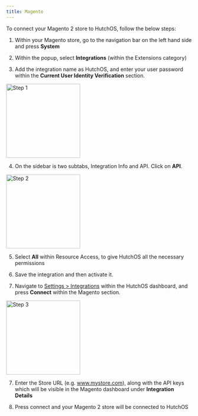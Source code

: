 ```yaml
---
title: Magento
---
```


To connect your Magento 2 store to HutchOS, follow the below steps:

1. Within your Magento store, go to the navigation bar on the left hand side and press **System**

2. Within the popup, select **Integrations** (within the Extensions category)

3. Add the integration name as HutchOS, and enter your user password within the **Current User Identity Verification** section.

<img height="200" src="/images/magento-1.png" alt="Step 1" />

4. On the sidebar is two subtabs, Integration Info and API. Click on **API**.

<img height="200" src="/images/magento-2.png" alt="Step 2" />

5. Select **All** within Resource Access, to give HutchOS all the necessary permissions

6. Save the integration and then activate it.

7. Navigate to [Settings > Integrations](https://web.tryhutch.co.uk/clients/settings/integrations) within the HutchOS dashboard, and press **Connect** within the Magento section.

<img height="200" src="/images/magento-3.png" alt="Step 3" />

7. Enter the Store URL (e.g. www.mystore.com), along with the API keys which will be visible in the Magento dashboard under **Integration Details**

8. Press connect and your Magento 2 store will be connected to HutchOS
